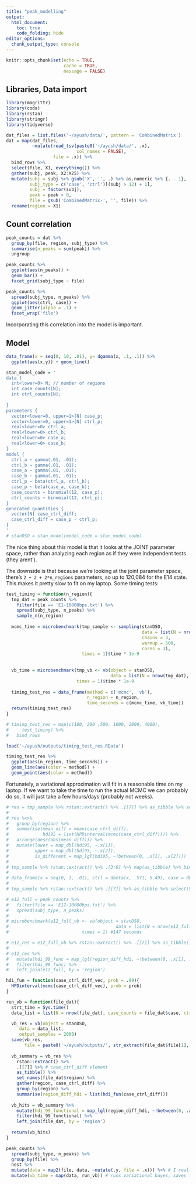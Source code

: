 ```yaml
---
title: "peak_modelling"
output: 
  html_document:
    toc: true
    code_folding: hide
editor_options: 
  chunk_output_type: console
---
```


```r
knitr::opts_chunk$set(echo = TRUE,
                      cache = TRUE,
                      message = FALSE)
```

## Libraries, Data import

```r
library(magrittr)
library(coda)
library(rstan)
library(stringr)
library(tidyverse)
```

```r
dat_files = list.files('~/ayush/data/', pattern = 'CombinedMatrix')
dat = map(dat_files,
          ~mutate(read_tsv(paste0('~/ayush/data/', .x), 
                           col_names = FALSE),
                  file = .x)) %>% 
  bind_rows %>% 
  select(file, X1, everything()) %>% 
  gather(subj, peak, X2:X25) %>% 
  mutate(subj = subj %>% gsub('X', '', .) %>% as.numeric %>% {. - 1},
         subj_type = c('case', 'ctrl')[(subj > 12) + 1],
         subj = factor(subj),
         peak = peak > 0,
         file = gsub('CombinedMatrix-', '', file)) %>% 
  rename(region = X1)
```

## Count correlation 

```r
peak_counts = dat %>% 
  group_by(file, region, subj_type) %>% 
  summarise(n_peaks = sum(peak)) %>% 
  ungroup
```

```r
peak_counts %>% 
  ggplot(aes(n_peaks)) + 
  geom_bar() +  
  facet_grid(subj_type ~ file)

peak_counts %>% 
  spread(subj_type, n_peaks) %>% 
  ggplot(aes(ctrl, case)) + 
  geom_jitter(alpha = .1) + 
  facet_wrap('file')
```

Incorporating this correlation into the model is important.


## Model

```r
data_frame(x = seq(0, 10, .01), y= dgamma(x, .1, .1)) %>% 
  ggplot(aes(x,y)) + geom_line()

stan_model_code = '
data {
  int<lower=0> N; // number of regions
  int case_counts[N];
  int ctrl_counts[N];
  
}
parameters {
  vector<lower=0, upper=1>[N] case_p;
  vector<lower=0, upper=1>[N] ctrl_p;
  real<lower=0> ctrl_a;
  real<lower=0> ctrl_b;
  real<lower=0> case_a;
  real<lower=0> case_b;
}
model {
  ctrl_a ~ gamma(.01, .01);
  ctrl_b ~ gamma(.01, .01);
  case_a ~ gamma(.01, .01);
  case_b ~ gamma(.01, .01);
  ctrl_p ~ beta(ctrl_a, ctrl_b);
  case_p ~ beta(case_a, case_b);
  case_counts ~ binomial(12, case_p);
  ctrl_counts ~ binomial(12, ctrl_p);
}
generated quantities {
  vector[N] case_ctrl_diff;
  case_ctrl_diff = case_p - ctrl_p;
}
'
# stanDSO = stan_model(model_code = stan_model_code)
```

The nice thing about this model is that it looks at the JOINT parameter space, rather than analyzing each region as if they were independent tests (they arent').

The downside is that because we're looking at the joint parameter space, there's `2 + 2 + 2*n_regions` parameters, so up to 120,084 for the E14 state. This makes it pretty slow to fit on my laptop. Some timing tests:

```r

test_timing = function(n_region){
  tmp_dat = peak_counts %>% 
    filter(file == 'E1-10000bps.txt') %>% 
    spread(subj_type, n_peaks) %>% 
    sample_n(n_region)
  
  mcmc_time = microbenchmark(tmp_sample <- sampling(stanDSO, 
                                                    data = list(N = nrow(tmp_dat), case_counts = tmp_dat$case, ctrl_counts = tmp_dat$ctrl),
                                                    chains = 3,
                                                    warmup = 500,
                                                    cores = 3),
                             times = 1)$time * 1e-9
  
  
  vb_time = microbenchmark(tmp_vb <- vb(object = stanDSO,
                                        data = list(N = nrow(tmp_dat), case_counts = tmp_dat$case, ctrl_counts = tmp_dat$ctrl)),
                           times = 1)$time * 1e-9
  
  timing_test_res = data_frame(method = c('mcmc', 'vb'),
                               n_region = n_region,
                               time_seconds = c(mcmc_time, vb_time))
  return(timing_test_res)
}

# timing_test_res = map(c(100, 200 ,500, 1000, 2000, 4000),
#     test_timing) %>% 
#   bind_rows

load('~/ayush/outputs/timing_test_res.RData')

timing_test_res %>% 
  ggplot(aes(n_region, time_seconds)) +
  geom_line(aes(color = method)) +
  geom_point(aes(color = method))
```

Fortunately, a variational approximation will fit in a reasonable time on my laptop. If we want to take the time to run the actual MCMC we can probably do so, it will just take a few hours/days (probably not weeks). 

```r
# res = tmp_sample %>% rstan::extract() %>% .[[7]] %>% as_tibble %>% set_names(tmp_dat$region) %>% gather(region, case_ctrl_diff)
# 
# res %<>% 
#   group_by(region) %>% 
#   summarise(mean_diff = mean(case_ctrl_diff), 
#             hdi95 = list(HPDinterval(mcmc(case_ctrl_diff)))) %>% 
#   arrange(desc(abs(mean_diff))) %>% 
#   mutate(lower = map_dbl(hdi95, ~.x[1]),
#          upper = map_dbl(hdi95, ~.x[2]),
#          is_different = map_lgl(hdi95, ~!between(0, .x[1], .x[2])))
# 
# tmp_sample %>% rstan::extract() %>% .[3:6] %>% map(as_tibble) %>% bind_cols %>% set_names(c('ctrl_a', 'ctrl_b', 'case_a', 'case_b')) %>% colMeans
# 
# data_frame(x = seq(0, 1, .01), ctrl = dbeta(x, .571, 5.49), case = dbeta(x, 1.463, 11.64)) %>% gather(subj_type, val, -x) %>% ggplot(aes(x, val)) + geom_line(aes(color = subj_type))
# 
# tmp_sample %>% rstan::extract() %>% .[[7]] %>% as_tibble %>% select(916) %>% ggplot(aes(V916)) + geom_histogram(bins = 40)

# e12_full = peak_counts %>% 
#   filter(file == 'E12-10000bps.txt') %>% 
#   spread(subj_type, n_peaks)
# 
# microbenchmark(e12_full_vb <- vb(object = stanDSO,
#                                         data = list(N = nrow(e12_full), case_counts = e12_full$case, ctrl_counts = e12_full$ctrl)),
#                            times = 1) #147 seconds

# e12_res = e12_full_vb %>% rstan::extract() %>% .[[7]] %>% as_tibble() %>% set_names(e12_full$region) %>% gather(region, case_ctrl_diff) %>% group_by(region) %>% summarise(region_diff_hdi = list(hdi_fun(case_ctrl_diff)))
# 
# e12_res %>% 
#   mutate(hdi_99_func = map_lgl(region_diff_hdi, ~!between(0, .x[1], .x[2]))) %>% 
#   filter(hdi_99_func) %>% 
#   left_join(e12_full, by = 'region')

hdi_fun = function(case_ctrl_diff_vec, prob = .99){
  HPDinterval(mcmc(case_ctrl_diff_vec), prob = prob)
}

run_vb = function(file_dat){
  strt_time = Sys.time()
  data_list = list(N = nrow(file_dat), case_counts = file_dat$case, ctrl_counts = file_dat$ctrl)

  vb_res = vb(object = stanDSO,
     data = data_list,
     output_samples = 2000)
  save(vb_res,
       file = paste0('~/ayush/outputs/', str_extract(file_dat$file[1], 'E[0-9]+'), '_hits.RData'))
  
  vb_summary = vb_res %>% 
    rstan::extract() %>% 
    .[[7]] %>% # case_ctrl_diff element
    as_tibble() %>%
    set_names(file_dat$region) %>% 
    gather(region, case_ctrl_diff) %>%
    group_by(region) %>% 
    summarise(region_diff_hdi = list(hdi_fun(case_ctrl_diff)))
  
  vb_hits = vb_summary %>% 
    mutate(hdi_99_functional = map_lgl(region_diff_hdi, ~!between(0, .x[1], .x[2]))) %>% 
    filter(hdi_99_functional) %>% 
    left_join(file_dat, by = 'region')
    
  return(vb_hits)
}

peak_counts %>% 
  spread(subj_type, n_peaks) %>% 
  group_by(file) %>% 
  nest %>% 
  mutate(data = map2(file, data, ~mutate(.y, file = .x))) %>% # I really wish dplyr had a better way of doing this
  mutate(vb_time = map(data, run_vb)) # runs variational bayes, saves the results, filters down to the hits, and returns those
  



```



